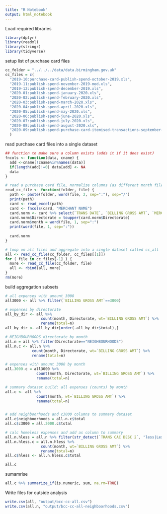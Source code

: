 ```yaml
---
title: "R Notebook"
output: html_notebook
---
```


Load required libraries

```r
library(dplyr)
library(readxl)
library(stringr)
library(tidyverse)
```

setup list of purchase card files

```r
cc_folder = "../../../data/data.birmingham.gov.uk"
cc_files = c(
  "2019-10:purchase-card-publish-spend-october-2019.xls", 
  "2019-11:publish-spend-november-2019-mod.xls", 
  "2019-12:publish-spend-december-2019.xls", 
  "2020-01:publish-spend-january-2020.xls", 
  "2020-02:publish-spend-february-2020.xls", 
  "2020-03:publish-spend-march-2020.xls", 
  "2020-04:publish-spend-april-2020.xls", 
  "2020-05:publish-spend-may-2020.xls", 
  "2020-06:publish-spend-june-2020.xls", 
  "2020-07:publish-spend-july-2020.xls", 
  "2020-08:publish-spend-august-2020.xls", 
  "2020-09:publish-spend-purchase-card-itemised-transactions-september-20-all-directorates.xls"
  )
```

read purchase card files into a single dataset

```r

## function to make sure a column exists (adds it if it does exist)
fncols <- function(data, cname) {
  add <-cname[!cname%in%names(data)]
  if(length(add)!=0) data[add] <- NA
  data
}

# read a purchase card file, normalize columns (as different month files vary)
read_cc_file <- function(folder, file) {
  path <- paste(folder, word(file, 2, sep=":"), sep="/")
  print(path)
  card <- read_excel(path)
  card <- fncols(card, "MERCHANT NAME")
  card.norm <- card %>% select(`TRANS DATE`, `BILLING GROSS AMT`, `MERCHANT NAME`, `CARD NUMBER`, `TRANS CAC CODE 1`, `TRANS CAC DESC 1`, `TRANS CAC CODE 2`, `TRANS CAC DESC 2`, Directorate)
  card.norm$Directorate = toupper(card.norm$Directorate)
  card.norm$month = word(file, 1, sep=":")
  print(word(file, 1, sep=":"))
  
  card.norm
}

# loop on all files and aggregate into a single dataset called cc_all
all <- read_cc_file(cc_folder, cc_files[[1]])
for ( file in cc_files[-1] ) {
  more <- read_cc_file(cc_folder, file)
  all <- rbind(all, more)
}
rm(more)
```

build aggregation subsets

```r

# all expenses with amount 3000
all3000 <- all %>% filter(`BILLING GROSS AMT`==3000)

# expenses by directorate
all_by_dir <- all %>% 
                count(month, Directorate, wt=`BILLING GROSS AMT`) %>%
                rename(total=n)
all_by_dir <- all_by_dir[order(-all_by_dir$total),]

# NEIGHBOURHOODS directorate by month
all.n = all %>% filter(Directorate=="NEIGHBOURHOODS")
all.n.c <- all.n %>% 
            count(month, Directorate, wt=`BILLING GROSS AMT`) %>%
            rename(total=n)

# expenses with amount 3000 by month
all.3000.c = all3000 %>% 
              count(month, Directorate, wt=`BILLING GROSS AMT`) %>%
              rename(total=n)

# summary dataset build: all expenses (counts) by month
all.c <- all %>% 
              count(month, wt=`BILLING GROSS AMT`) %>%
              rename(total=n)


# add neighboorhoods and c3000 columns to summary dataset
all.c$neighboorhoods = all.n.c$total
all.c$c3000 = all.3000.c$total

# calc homeless expenses and add as column to summary
all.n.hless = all.n %>% filter(str_detect(`TRANS CAC DESC 2`, "less|Less|LESS"))
all.n.hless.c = all.n.hless %>% 
                count(month, wt=`BILLING GROSS AMT`) %>%
                rename(total=n)
all.c$hless <- all.n.hless.c$total

all.c
```

sumamrise

```r
all.c %>% summarize_if(is.numeric, sum, na.rm=TRUE)
```
Write files for outside analysis
```r
write.csv(all, "output/bcc-cc-all.csv")
write.csv(all.n, "output/bcc-cc-all-neighboorhoods.csv")

```

